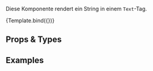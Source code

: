 
<!-- Import Component and export Template-->


<Meta title="Komponenten/Placeholder" component={Placeholder} />

Diese Komponente rendert ein String in einem `Text`-Tag.

<Canvas>
  <Story name="Preview" args={{ text: 'My Preview Placeholder' }}>
    {Template.bind({})}
  </Story>
</Canvas>

## Props & Types

<ArgsTable of={Placeholder} />

## Examples

<Canvas>
  <Story name="Example">
    <Placeholder text="Main Placeholder" />
  </Story>
</Canvas>
